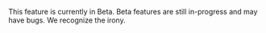 <Note>

This feature is currently in Beta. Beta features are still in-progress and may have bugs. We recognize the irony.

</Note>
